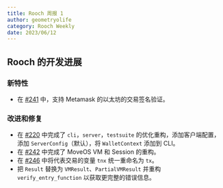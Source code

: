 ```yaml
---
title: Rooch 周报 1
author: geometryolife
category: Rooch Weekly
date: 2023/06/12
---
```


## Rooch 的开发进展

### 新特性

- 在 [#241](https://github.com/rooch-network/rooch/pull/241) 中，支持 Metamask 的以太坊的交易签名验证。

### 改进和修复

- 在 [#220](https://github.com/rooch-network/rooch/pull/220) 中完成了 `cli`，`server`，`testsuite` 的优化重构，添加客户端配置，添加 `ServerConfig`（默认），将 `WalletContext` 添加到 CLI。
- 在 [#242](https://github.com/rooch-network/rooch/pull/242) 中完成了 MoveOS VM 和 Session 的重构。
- 在 [#246](https://github.com/rooch-network/rooch/pull/246) 中将代表交易的变量 `tnx` 统一重命名为 `tx`。
- 把 `Result` 替换为 `VMResult`、`PartialVMResult` 并重构 `verify_entry_function` 以获取更完整的错误信息。
